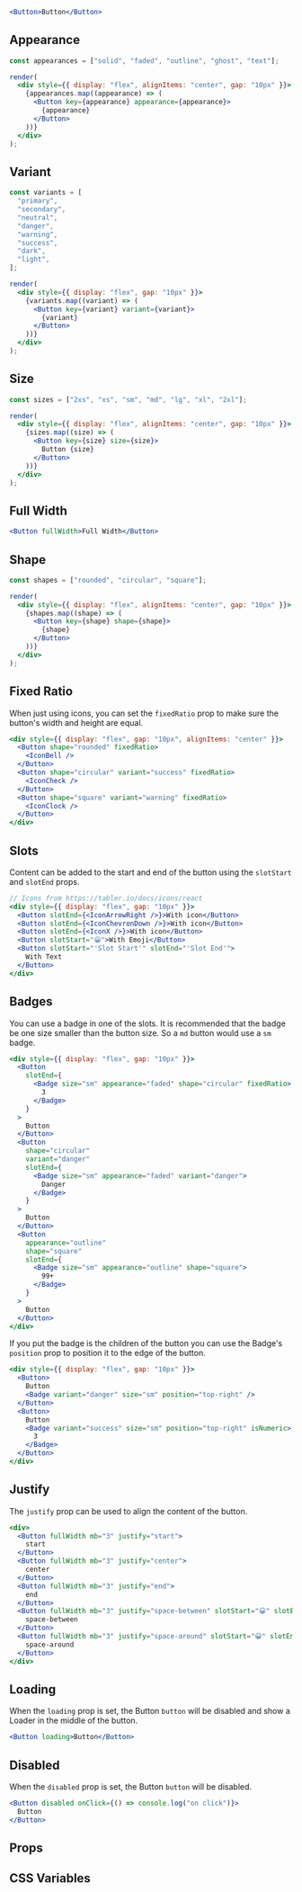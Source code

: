 ```jsx live
<Button>Button</Button>
```


## Appearance

```jsx live noInline
const appearances = ["solid", "faded", "outline", "ghost", "text"];

render(
  <div style={{ display: "flex", alignItems: "center", gap: "10px" }}>
    {appearances.map((appearance) => (
      <Button key={appearance} appearance={appearance}>
        {appearance}
      </Button>
    ))}
  </div>
);
```

## Variant

```jsx live noInline
const variants = [
  "primary",
  "secondary",
  "neutral",
  "danger",
  "warning",
  "success",
  "dark",
  "light",
];

render(
  <div style={{ display: "flex", gap: "10px" }}>
    {variants.map((variant) => (
      <Button key={variant} variant={variant}>
        {variant}
      </Button>
    ))}
  </div>
);
```

## Size

```jsx live noInline
const sizes = ["2xs", "xs", "sm", "md", "lg", "xl", "2xl"];

render(
  <div style={{ display: "flex", alignItems: "center", gap: "10px" }}>
    {sizes.map((size) => (
      <Button key={size} size={size}>
        Button {size}
      </Button>
    ))}
  </div>
);
```

## Full Width

```jsx live
<Button fullWidth>Full Width</Button>
```

## Shape

```jsx live noInline
const shapes = ["rounded", "circular", "square"];

render(
  <div style={{ display: "flex", alignItems: "center", gap: "10px" }}>
    {shapes.map((shape) => (
      <Button key={shape} shape={shape}>
        {shape}
      </Button>
    ))}
  </div>
);
```

## Fixed Ratio

When just using icons, you can set the `fixedRatio` prop to make sure the button's width and height are equal.

```jsx live
<div style={{ display: "flex", gap: "10px", alignItems: "center" }}>
  <Button shape="rounded" fixedRatio>
    <IconBell />
  </Button>
  <Button shape="circular" variant="success" fixedRatio>
    <IconCheck />
  </Button>
  <Button shape="square" variant="warning" fixedRatio>
    <IconClock />
  </Button>
</div>
```

## Slots

Content can be added to the start and end of the button using the `slotStart` and `slotEnd` props.

```jsx live
// Icons from https://tabler.io/docs/icons/react
<div style={{ display: "flex", gap: "10px" }}>
  <Button slotEnd={<IconArrowRight />}>With icon</Button>
  <Button slotEnd={<IconChevronDown />}>With icon</Button>
  <Button slotEnd={<IconX />}>With icon</Button>
  <Button slotStart="😀">With Emoji</Button>
  <Button slotStart="'Slot Start'" slotEnd="'Slot End'">
    With Text
  </Button>
</div>
```

## Badges

You can use a badge in one of the slots. It is recommended that the badge be one size smaller than the button size. So a `md` button would use a `sm` badge.

```jsx live
<div style={{ display: "flex", gap: "10px" }}>
  <Button
    slotEnd={
      <Badge size="sm" appearance="faded" shape="circular" fixedRatio>
        3
      </Badge>
    }
  >
    Button
  </Button>
  <Button
    shape="circular"
    variant="danger"
    slotEnd={
      <Badge size="sm" appearance="faded" variant="danger">
        Danger
      </Badge>
    }
  >
    Button
  </Button>
  <Button
    appearance="outline"
    shape="square"
    slotEnd={
      <Badge size="sm" appearance="outline" shape="square">
        99+
      </Badge>
    }
  >
    Button
  </Button>
</div>
```

If you put the badge is the children of the button you can use the Badge's `position` prop to position it to the edge of the button.

```jsx live
<div style={{ display: "flex", gap: "10px" }}>
  <Button>
    Button
    <Badge variant="danger" size="sm" position="top-right" />
  </Button>
  <Button>
    Button
    <Badge variant="success" size="sm" position="top-right" isNumeric>
      3
    </Badge>
  </Button>
</div>
```

## Justify

The `justify` prop can be used to align the content of the button.

```jsx live
<div>
  <Button fullWidth mb="3" justify="start">
    start
  </Button>
  <Button fullWidth mb="3" justify="center">
    center
  </Button>
  <Button fullWidth mb="3" justify="end">
    end
  </Button>
  <Button fullWidth mb="3" justify="space-between" slotStart="😀" slotEnd="😠">
    space-between
  </Button>
  <Button fullWidth mb="3" justify="space-around" slotStart="😀" slotEnd="😠">
    space-around
  </Button>
</div>
```

## Loading

When the `loading` prop is set, the Button `button` will be disabled and show a Loader in the middle of the button.

```jsx live
<Button loading>Button</Button>
```

## Disabled

When the `disabled` prop is set, the Button `button` will be disabled.

```jsx live
<Button disabled onClick={() => console.log("on click")}>
  Button
</Button>
```

## Props

<PropsTable name="Button" />

## CSS Variables

<CSSVars />
